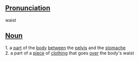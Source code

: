 ==[[Pronunciation]]==
waist

==[[Noun]]==
1. a [[part]] of the [[body]] [[between]] the [[pelvis]] and the [[stomache]] <br>
2. a part of a [[piece]] of [[clothing]] that goes [[over]] the body's waist